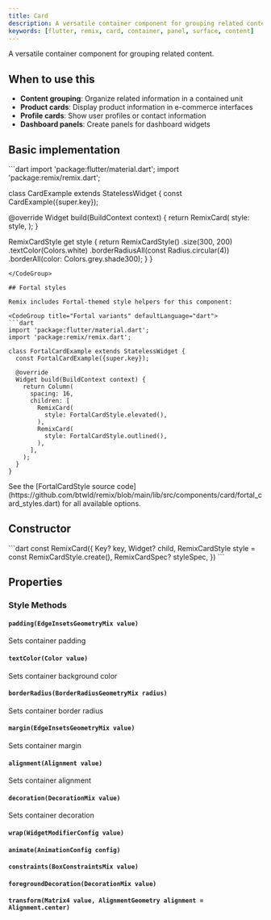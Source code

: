 ```yaml
---
title: Card
description: A versatile container component for grouping related content with customizable styling
keywords: [flutter, remix, card, container, panel, surface, content]
---
```


A versatile container component for grouping related content.

## When to use this

- **Content grouping**: Organize related information in a contained unit
- **Product cards**: Display product information in e-commerce interfaces
- **Profile cards**: Show user profiles or contact information
- **Dashboard panels**: Create panels for dashboard widgets

## Basic implementation

<CodeGroup title="Basic implementation" defaultLanguage="dart">
```dart
import 'package:flutter/material.dart';
import 'package:remix/remix.dart';

class CardExample extends StatelessWidget {
  const CardExample({super.key});

  @override
  Widget build(BuildContext context) {
    return RemixCard(
      style: style,
    );
  }

  RemixCardStyle get style {
    return RemixCardStyle()
        .size(300, 200)
        .textColor(Colors.white)
        .borderRadiusAll(const Radius.circular(4))
        .borderAll(color: Colors.grey.shade300);
  }
}
```
</CodeGroup>

## Fortal styles

Remix includes Fortal-themed style helpers for this component:

<CodeGroup title="Fortal variants" defaultLanguage="dart">
```dart
import 'package:flutter/material.dart';
import 'package:remix/remix.dart';

class FortalCardExample extends StatelessWidget {
  const FortalCardExample({super.key});

  @override
  Widget build(BuildContext context) {
    return Column(
      spacing: 16,
      children: [
        RemixCard(
          style: FortalCardStyle.elevated(),
        ),
        RemixCard(
          style: FortalCardStyle.outlined(),
        ),
      ],
    );
  }
}
```
</CodeGroup>

<Info>
  See the [FortalCardStyle source code](https://github.com/btwld/remix/blob/main/lib/src/components/card/fortal_card_styles.dart) for all available options.
</Info>

## Constructor
<CodeGroup title="Constructor" defaultLanguage="dart">
```dart
const RemixCard({
  Key? key,
  Widget? child,
  RemixCardStyle style = const RemixCardStyle.create(),
  RemixCardSpec? styleSpec,
})
```
</CodeGroup>


## Properties
### Style Methods

#### `padding(EdgeInsetsGeometryMix value)`

Sets container padding

#### `textColor(Color value)`

Sets container background color

#### `borderRadius(BorderRadiusGeometryMix radius)`

Sets container border radius

#### `margin(EdgeInsetsGeometryMix value)`

Sets container margin

#### `alignment(Alignment value)`

Sets container alignment

#### `decoration(DecorationMix value)`

Sets container decoration

#### `wrap(WidgetModifierConfig value)`

#### `animate(AnimationConfig config)`

#### `constraints(BoxConstraintsMix value)`

#### `foregroundDecoration(DecorationMix value)`

#### `transform(Matrix4 value, AlignmentGeometry alignment = Alignment.center)`

